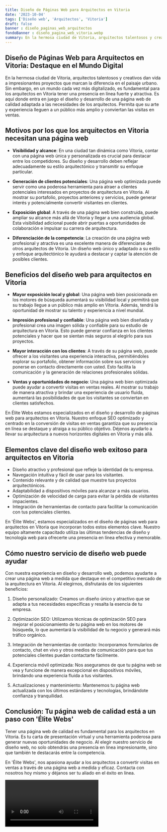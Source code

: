 ```yaml
---
title: Diseño de Páginas Web para Arquitectos en Vitoria
date: '2023-10-04'
tags: ['Diseño web', 'Arquitectos', 'Vitoria']
draft: false
banner : diseño_paginas_web_arquitectos
fondoBanner : diseño_pagina_web_vitoria.webp
summary: En la hermosa ciudad de Vitoria, arquitectos talentosos y creativos dan vida a impresionantes proyectos que marcan la diferencia en el paisaje urbano. Sin embargo, en un mundo cada vez más digitalizado, es fundamental para los arquitectos en Vitoria tener una presencia en línea fuerte y atractiva. Es aquí donde entra en juego el diseño y desarrollo de una página web de calidad adaptada a las necesidades de los arquitectos. Permita que su arte y experiencia lleguen a un público más amplio y conviertan las visitas en ventas.
---
```


## Diseño de Páginas Web para Arquitectos en Vitoria: Destaque en el Mundo Digital

En la hermosa ciudad de Vitoria, arquitectos talentosos y creativos dan vida a impresionantes proyectos que marcan la diferencia en el paisaje urbano. Sin embargo, en un mundo cada vez más digitalizado, es fundamental para los arquitectos en Vitoria tener una presencia en línea fuerte y atractiva. Es aquí donde entra en juego el diseño y desarrollo de una página web de calidad adaptada a las necesidades de los arquitectos. Permita que su arte y experiencia lleguen a un público más amplio y conviertan las visitas en ventas.

## Motivos por los que los arquitectos en Vitoria necesitan una página web

- **Visibilidad y alcance**: En una ciudad tan dinámica como Vitoria, contar con una página web única y personalizada es crucial para destacar entre los competidores. Su diseño y desarrollo deben reflejar adecuadamente su estilo arquitectónico y transmitir su enfoque particular.

- **Generación de clientes potenciales**: Una página web optimizada puede servir como una poderosa herramienta para atraer a clientes potenciales interesados en proyectos de arquitectura en Vitoria. Al mostrar su portafolio, proyectos anteriores y servicios, puede generar interés y potencialmente convertir visitantes en clientes.

- **Exposición global**: A través de una página web bien construida, puede ampliar su alcance más allá de Vitoria y llegar a una audiencia global. Esta visibilidad adicional puede abrir puertas a oportunidades de colaboración e impulsar su carrera de arquitectura.

- **Diferenciación de la competencia**: La creación de una página web profesional y atractiva es una excelente manera de diferenciarse de otros arquitectos de Vitoria. Un diseño web único y adaptado a su estilo y enfoque arquitectónico le ayudará a destacar y captar la atención de posibles clientes.

## Beneficios del diseño web para arquitectos en Vitoria

- **Mayor exposición local y global**: Una página web bien posicionada en los motores de búsqueda aumentará su visibilidad local y permitirá que su trabajo llegue a un público más amplio en Vitoria. Además, tendrá la oportunidad de mostrar su talento y experiencia a nivel mundial.

- **Impresión profesional y confiable**: Una página web bien diseñada y profesional crea una imagen sólida y confiable para su estudio de arquitectura en Vitoria. Esto puede generar confianza en los clientes potenciales y hacer que se sientan más seguros al elegirlo para sus proyectos.

- **Mayor interacción con los clientes**: A través de su página web, puede ofrecer a los visitantes una experiencia interactiva, permitiéndoles explorar su portafolio, obtener información sobre sus servicios y ponerse en contacto directamente con usted. Esto facilita la comunicación y la generación de relaciones profesionales sólidas.

- **Ventas y oportunidades de negocio**: Una página web bien optimizada puede ayudar a convertir visitas en ventas reales. Al mostrar su trabajo de manera atractiva y brindar una experiencia de usuario fluida, aumentará las posibilidades de que los visitantes se conviertan en clientes satisfechos.

En Élite Webs estamos especializados en el diseño y desarrollo de páginas web para arquitectos en Vitoria. Nuestro enfoque SEO optimizado y centrado en la conversión de visitas en ventas garantiza que su presencia en línea se destaque y atraiga a su público objetivo. Déjenos ayudarlo a llevar su arquitectura a nuevos horizontes digitales en Vitoria y más allá.

<GifSeo />

<Cta />

## Elementos clave del diseño web exitoso para arquitectos en Vitoria

- Diseño atractivo y profesional que refleje la identidad de tu empresa.
- Navegación intuitiva y fácil de usar para los visitantes.
- Contenido relevante y de calidad que muestre tus proyectos arquitectónicos.
- Adaptabilidad a dispositivos móviles para alcanzar a más usuarios.
- Optimización de velocidad de carga para evitar la pérdida de visitantes impacientes.
- Integración de herramientas de contacto para facilitar la comunicación con tus potenciales clientes.

En 'Élite Webs', estamos especializados en el diseño de páginas web para arquitectos en Vitoria que incorporan todos estos elementos clave. Nuestro equipo altamente capacitado utiliza las últimas tendencias de diseño y tecnología web para ofrecerte una presencia en línea efectiva y memorable.

## Cómo nuestro servicio de diseño web puede ayudar

Con nuestra experiencia en diseño y desarrollo web, podemos ayudarte a crear una página web a medida que destaque en el competitivo mercado de la arquitectura en Vitoria. Al elegirnos, disfrutarás de los siguientes beneficios:

1. Diseño personalizado: Creamos un diseño único y atractivo que se adapta a tus necesidades específicas y resalta la esencia de tu empresa.

2. Optimización SEO: Utilizamos técnicas de optimización SEO para mejorar el posicionamiento de tu página web en los motores de búsqueda, lo que aumentará la visibilidad de tu negocio y generará más tráfico orgánico.

3. Integración de herramientas de contacto: Incorporamos formularios de contacto, chat en vivo y otros medios de comunicación para que tus potenciales clientes puedan contactarte fácilmente.

4. Experiencia móvil optimizada: Nos aseguramos de que tu página web se vea y funcione de manera excepcional en dispositivos móviles, brindando una experiencia fluida a tus visitantes.

5. Actualizaciones y mantenimiento: Mantenemos tu página web actualizada con los últimos estándares y tecnologías, brindándote confianza y tranquilidad.

## Conclusión: Tu página web de calidad está a un paso con 'Élite Webs'

Tener una página web de calidad es fundamental para los arquitectos en Vitoria. Es tu carta de presentación virtual y una herramienta poderosa para generar nuevas oportunidades de negocio. Al elegir nuestro servicio de diseño web, no solo obtendrás una presencia en línea impresionante, sino que también te destacarás entre la competencia.

En 'Élite Webs', nos apasiona ayudar a los arquitectos a convertir visitas en ventas a través de una página web a medida y eficaz. Contacta con nosotros hoy mismo y déjanos ser tu aliado en el éxito en línea.

<Video />

<CtaBot job='Arquitectos' city='Vitoria'/>

<Gmaps query='Vitoria+españa+maps' />